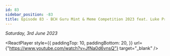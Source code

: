 ```yaml
---
id: 83
sidebar_position: -83
title: Episode 83 - BCH Guru Mint & Meme Competition 2023 feat. Luke Pryor
---
```



_Saturday, 3rd June 2023_

<ReactPlayer
  style={{
    paddingTop: 10,
    paddingBottom: 20,
  }}
  url={"https://www.youtube.com/watch?v=JfNa0d6vnsQ"}
  target="_blank"
/>
